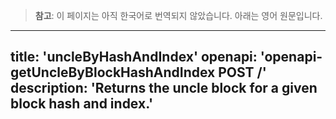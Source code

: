<!-- AUTO-GENERATED-CONTENT:START (ENGLISH-COPY) -->
> **참고**: 이 페이지는 아직 한국어로 번역되지 않았습니다. 아래는 영어 원문입니다.

---
title: 'uncleByHashAndIndex'
openapi: 'openapi-getUncleByBlockHashAndIndex POST /'
description: 'Returns the uncle block for a given block hash and index.'
---